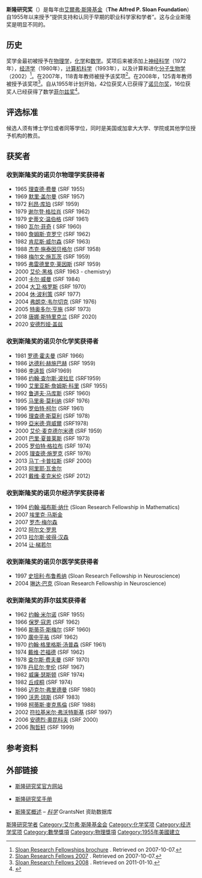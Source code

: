 {{Infobox award
|name= 斯隆研究奖
|description= 提供支持和认同于早期的职业科学家和学者
|presenter= [[艾爾弗·斯隆基金|艾爾弗·斯隆基金]]
|country= 国际
|year= 1955年
|website= {{En}}[https://web.archive.org/web/20070820173237/http://www.sloan.org/programs/scitech_fellowships.shtml 斯隆研究奖官方网站]
}}

'''斯隆研究奖'''（{{lang-en|'''Sloan Research Fellowships'''}}）是每年由[[艾爾弗·斯隆基金|艾爾弗·斯隆基金]]（'''The Alfred P. Sloan Foundation'''）自1955年以来授予“提供支持和认同于早期的职业科学家和学者”。这与企业斯隆奖是明显不同的。

==历史==
奖学金最初被授予在[[物理学|物理学]]，[[化学|化学]]和[[数学|数学]]。奖项后来被添加上[[神经科学|神经科学]]（1972年），[[经济学|经济学]]（1980年），[[计算机科学|计算机科学]]（1993年），以及计算和进化[[分子生物学|分子生物学]]（2002）<ref name="brochure">[http://www.sloan.org/programs/fellowship_brochure.shtml Sloan Research Fellowships brochure] {{webarchive|url=https://web.archive.org/web/20081011083459/http://sloan.org/programs/fellowship_brochure.shtml |date=2008-10-11 }}. Retrieved on 2007-10-07.</ref>。在2007年，118青年教师被授予该奖项<ref>[http://www.sloan.org/programs/fellowshiplist.shtml Sloan Research Fellows 2007] {{webarchive|url=https://web.archive.org/web/20080714124116/http://www.sloan.org/programs/fellowshiplist.shtml |date=2008-07-14 }}. Retrieved on 2007-10-07.</ref>。在2008年，125青年教师被授予该奖项<ref>[http://www.sloan.org/programs/fellowshiplist.shtml Sloan Research Fellows 2008] {{webarchive|url=https://web.archive.org/web/20080714124116/http://www.sloan.org/programs/fellowshiplist.shtml |date=2008-07-14 }}. Retrieved on 2011-01-10.</ref>。自从1955年计划开始，42位获奖人已获得了[[诺贝尔奖|诺贝尔奖]]，16位获奖人已经获得了数学[[菲尔兹奖|菲尔兹奖]]<ref>{{cite web |url=http://www.sloan.org/fileadmin/media/files/press_releases/2014_SRF_Press_Release_vF.pdf |title=存档副本 |accessdate=2015-11-20 |deadurl=yes |archiveurl=https://web.archive.org/web/20150924102658/http://www.sloan.org/fileadmin/media/files/press_releases/2014_SRF_Press_Release_vF.pdf |archivedate=2015-09-24 }}</ref>。

== 评选标准 ==
候选人须有博士学位或者同等学位，同时是美国或加拿大大学、学院或其他学位授予机构的教员。

== 获奖者 ==
=== 收到斯隆奖的诺贝尔物理学奖获得者 ===

* 1965 [[理查德·费曼|理查德·费曼]] (SRF 1955)
* 1969 [[默里·盖尔曼|默里·盖尔曼]] (SRF 1957)
* 1972 [[利昂·库珀|利昂·库珀]] (SRF 1959)
* 1979 [[谢尔登·格拉肖|谢尔登·格拉肖]] (SRF 1962)
* 1979 [[史蒂文·温伯格|史蒂文·温伯格]] (SRF 1961)
* 1980 [[瓦尔·菲奇|瓦尔·菲奇]] ( SRF 1960)
* 1980 [[詹姆斯·克罗宁|詹姆斯·克罗宁]] (SRF 1962)
* 1982 [[肯尼斯·威尔森|肯尼斯·威尔森]] (SRF 1963)
* 1988 [[杰克·施泰因贝格尔|杰克·施泰因贝格尔]] (SRF 1958)
* 1988 [[梅尔文·施瓦茨|梅尔文·施瓦茨]] (SRF 1959)
* 1995 [[弗雷德里克·莱因斯|弗雷德里克·莱因斯]] (SRF 1959)
* 2000 [[艾伦·黑格|艾伦·黑格]] (SRF 1963 - chemistry)
* 2001 [[卡尔·威曼|卡尔·威曼]] (SRF 1984)
* 2004 [[大卫·格罗斯|大卫·格罗斯]] (SRF 1970)
* 2004 [[休·波利策|休·波利策]] (SRF 1977)
* 2004 [[弗朗克·韦尔切克|弗朗克·韦尔切克]] (SRF 1976)
* 2005 [[特奥多尔·亨施|特奥多尔·亨施]] (SRF 1973)
* 2018 [[唐娜·斯特里克兰|唐娜·斯特里克兰]] (SRF 2020)
* 2020 [[安德烈娅·盖兹|安德烈娅·盖兹]]

=== 收到斯隆奖的诺贝尔化学奖获得者 ===

* 1981 [[罗德·霍夫曼|罗德·霍夫曼]] (SRF 1966)
* 1986 [[达德利·赫施巴赫|达德利·赫施巴赫]] (SRF 1959)
* 1986 [[李遠哲|李遠哲]] (SRF1969)
* 1986 [[约翰·查尔斯·波拉尼|约翰·查尔斯·波拉尼]] (SRF1959)
* 1990 [[艾里亚斯·詹姆斯·科里|艾里亚斯·詹姆斯·科里]] (SRF 1955)
* 1992 [[鲁道夫·马库斯|鲁道夫·马库斯]] (SRF 1960)
* 1995 [[马里奥·莫利纳|马里奥·莫利纳]] (SRF 1976)
* 1996 [[罗伯特·柯尔|罗伯特·柯尔]] (SRF 1961)
* 1996 [[理查德·斯莫利|理查德·斯莫利]] (SRF 1978)
* 1999 [[亞米德·齊威爾|亞米德·齊威爾]] (SRF1978)
* 2000 [[艾伦·麦克德尔米德|艾伦·麦克德尔米德]] (SRF 1959)
* 2001 [[巴里·夏普莱斯|巴里·夏普莱斯]] (SRF 1973)
* 2005 [[罗伯特·格拉布|罗伯特·格拉布]] (SRF 1974)
* 2005 [[理查德·施罗克|理查德·施罗克]] (SRF 1976)
* 2013 [[马丁·卡普拉斯|马丁·卡普拉斯]] (SRF 2000)
* 2013 [[阿里耶·瓦舍尔|阿里耶·瓦舍尔]]
* 2021 [[戴维·麦克米伦|戴维·麦克米伦]] (SRF 2012)

=== 收到斯隆奖的诺贝尔经济学奖获得者 ===

* 1994 [[约翰·福布斯·纳什|约翰·福布斯·纳什]] (Sloan Research Fellowship in Mathematics)
* 2007 [[埃里克·马斯金|埃里克·马斯金]]
* 2007 [[罗杰·梅尔森|罗杰·梅尔森]]
* 2012 [[阿尔文·罗思|阿尔文·罗思]]
* 2013 [[拉尔斯·彼得·汉森|拉尔斯·彼得·汉森]]
* 2014 [[让·梯若尔|让·梯若尔]]

=== 收到斯隆奖的诺贝尔医学奖获得者 ===

* 1997 [[史坦利·布鲁希纳|史坦利·布鲁希纳]] (Sloan Research Fellowship in Neuroscience)
* 2004 [[琳达·巴克|琳达·巴克]] (Sloan Research Fellowship in Neuroscience)

=== 收到斯隆奖的菲尔兹奖获得者 ===

* 1962 [[约翰·米尔诺|约翰·米尔诺]] (SRF 1955)
* 1966 [[保罗·寇恩|保罗·寇恩]] (SRF 1962)
* 1966 [[斯蒂芬·斯梅尔|斯蒂芬·斯梅尔]] (SRF 1960)
* 1970 [[廣中平祐|廣中平祐]] (SRF 1962)
* 1970 [[约翰·格里格斯·汤普森|约翰·格里格斯·汤普森]] (SRF 1961)
* 1974 [[戴维·芒福德|戴维·芒福德]] (SRF 1962)
* 1978 [[查尔斯·费夫曼|查尔斯·费夫曼]] (SRF 1970)
* 1978 [[丹尼尔·奎伦|丹尼尔·奎伦]] (SRF 1967)
* 1982 [[威廉·瑟斯顿|威廉·瑟斯顿]] (SRF 1974)
* 1982 [[丘成桐|丘成桐]] (SRF 1974)
* 1986 [[迈克尔·弗里德曼|迈克尔·弗里德曼]] (SRF 1980)
* 1990 [[沃恩·琼斯|沃恩·琼斯]] (SRF 1983)
* 1998 [[柯蒂斯·麥克馬倫|柯蒂斯·麥克馬倫]] (SRF 1988)
* 2002 [[符拉基米尔·弗沃特斯基|符拉基米尔·弗沃特斯基]] (SRF 1997)
* 2006 [[安德烈·奧昆科夫|安德烈·奧昆科夫]] (SRF 2000)
* 2006 [[陶哲轩|陶哲轩]] (SRF 1999)

== 参考资料 ==
{{reflist}}

== 外部链接 ==
* {{En}}[https://web.archive.org/web/20070820173237/http://www.sloan.org/programs/scitech_fellowships.shtml 斯隆研究奖官方网站]
* {{En}}[https://web.archive.org/web/20081011083459/http://sloan.org/programs/fellowship_brochure.shtml 斯隆研究奖手册]
* {{En}}[http://grantsnet.org/search/pgm_info.cfm?pgm_id=1124 斯隆奖概述] {{Wayback|url=http://grantsnet.org/search/pgm_info.cfm?pgm_id=1124 |date=20120208061001 }} – ''[[科学_(期刊)|科学]]'' GrantsNet 资助数据库

[[Category:斯隆研究学者|]]
[[Category:艾尔弗·斯隆基金会|Category:艾尔弗·斯隆基金会]]
[[Category:化学奖项|Category:化学奖项]]
[[Category:经济学奖项|Category:经济学奖项]]
[[Category:數學獎項|Category:數學獎項]]
[[Category:物理獎項|Category:物理獎項]]
[[Category:1955年美國建立|Category:1955年美國建立]]